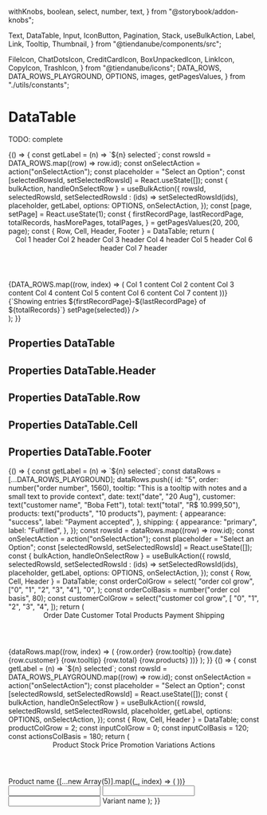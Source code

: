   withKnobs,
  boolean,
  select,
  number,
  text,
} from "@storybook/addon-knobs";

  Text,
  DataTable,
  Input,
  IconButton,
  Pagination,
  Stack,
  useBulkAction,
  Label,
  Link,
  Tooltip,
  Thumbnail,
} from "@tiendanube/components/src";

  FileIcon,
  ChatDotsIcon,
  CreditCardIcon,
  BoxUnpackedIcon,
  LinkIcon,
  CopyIcon,
  TrashIcon,
} from "@tiendanube/icons";
  DATA_ROWS,
  DATA_ROWS_PLAYGROUND,
  OPTIONS,
  images,
  getPagesValues,
} from "./utils/constants";


<Meta title="Composite components/DataTable" component={DataTable} />

# DataTable

TODO: complete

<Preview>
  <Story name="default" parameters={{ decorators: [withKnobs, withA11y] }}>
    {() => {
      const getLabel = (n) => `${n} selected`;
      const rowsId = DATA_ROWS.map((row) => row.id);
      const onSelectAction = action("onSelectAction");
      const placeholder = "Select an Option";
      const [selectedRowsId, setSelectedRowsId] = React.useState([]);
      const { bulkAction, handleOnSelectRow } = useBulkAction({
        rowsId,
        selectedRowsId,
        setSelectedRowsId : (ids) => setSelectedRowsId(ids),
        placeholder,
        getLabel,
        options: OPTIONS,
        onSelectAction,
      });
      const [page, setPage] = React.useState(1);
      const {
        firstRecordPage,
        lastRecordPage,
        totalRecords,
        hasMorePages,
        totalPages,
      } = getPagesValues(20, 200, page);
      const { Row, Cell, Header, Footer } = DataTable;
      return (
        <DataTable
          skeleton={boolean("skeleton", false)}
          bulkAction={boolean("bulk Actions", true) && bulkAction}
          selectedRowsId={selectedRowsId}
          onSelectRow={handleOnSelectRow}
        >
          <Header>
            <Cell>
              <Text>Col 1 header</Text>
            </Cell>
            <Cell>
              <Text>Col 2 header</Text>
            </Cell>
            <Cell>
              <Text>Col 3 header</Text>
            </Cell>
            <Cell>
              <Text>Col 4 header</Text>
            </Cell>
            <Cell>
              <Text>Col 5 header</Text>
            </Cell>
            <Cell>
              <Text>Col 6 header</Text>
            </Cell>
            <Cell>
              <Text>Col 7 header</Text>
            </Cell>
          </Header>
          {DATA_ROWS.map((row, index) => (
            <Row
              key={index}
              id={row.id}
              onClick={action("OnClick Row")}
              onChange={handleOnSelectRow}
            >
              <Cell>
                <Text>Col 1 content</Text>
              </Cell>
              <Cell>
                <Text>Col 2 content</Text>
              </Cell>
              <Cell>
                <Text>Col 3 content</Text>
              </Cell>
              <Cell>
                <Text>Col 4 content</Text>
              </Cell>
              <Cell>
                <Text>Col 5 content</Text>
              </Cell>
              <Cell>
                <Text>Col 6 content</Text>
              </Cell>
              <Cell>
                <Text>Col 7 content</Text>
              </Cell>
            </Row>
          ))}
          <Footer>
            <Stack justify="space-between">
              <Stack.Item>
                <Text>{`Showing entries ${firstRecordPage}-${lastRecordPage} of ${totalRecords}`}</Text>
              </Stack.Item>
              <Stack.Item>
                <Pagination
                  pageTotal={totalPages}
                  pageSelected={page}
                  hasMorePages={hasMorePages}
                  onPageSelect={(selected) => setPage(selected)}
                />
              </Stack.Item>
            </Stack>
          </Footer>
        </DataTable>
      );
    }}
  </Story>
</Preview>

## Properties DataTable

<Props of={DataTable} />

## Properties DataTable.Header

<Props of={DataTable.Header} />

## Properties DataTable.Row

<Props of={DataTable.Row} />

## Properties DataTable.Cell

<Props of={DataTable.Cell} />

## Properties DataTable.Footer

<Props of={DataTable.Footer} />

<Preview>
  <Story name="playground" parameters={{ decorators: [withKnobs, withA11y] }}>
    {() => {
      const getLabel = (n) => `${n} selected`;
      const dataRows = [...DATA_ROWS_PLAYGROUND];
      dataRows.push({
        id: "5",
        order: number("order number", 1560),
        tooltip:
          "This is a tooltip with notes and a small text to provide context",
        date: text("date", "20 Aug"),
        customer: text("customer name", "Boba Fett"),
        total: text("total", "R$ 10.999,50"),
        products: text("products", "10 products"),
        payment: {
          appearance: "success",
          label: "Payment accepted",
        },
        shipping: {
          appearance: "primary",
          label: "Fulfilled",
        },
      });
      const rowsId = dataRows.map((row) => row.id);
      const onSelectAction = action("onSelectAction");
      const placeholder = "Select an Option";
      const [selectedRowsId, setSelectedRowsId] = React.useState([]);
      const { bulkAction, handleOnSelectRow } = useBulkAction({
        rowsId,
        selectedRowsId,
        setSelectedRowsId : (ids) => setSelectedRowsId(ids),
        placeholder,
        getLabel,
        options: OPTIONS,
        onSelectAction,
      });
      const { Row, Cell, Header } = DataTable;
      const orderColGrow = select(
        "order col grow",
        ["0", "1", "2", "3", "4"],
        "0",
      );
      const orderColBasis = number("order col basis", 80);
      const customerColGrow = select("customer col grow", [
        "0",
        "1",
        "2",
        "3",
        "4",
      ]);
      return (
        <DataTable
          skeleton={boolean("skeleton", false)}
          bulkAction={boolean("bulk Actions", true) && bulkAction}
          selectedRowsId={selectedRowsId}
          onSelectRow={handleOnSelectRow}
        >
          <Header>
            <Cell grow={orderColGrow} basis={orderColBasis}>
              <Text>Order</Text>
            </Cell>
            <Cell grow={orderColGrow} basis={orderColBasis}>
              <Text>Date</Text>
            </Cell>
            <Cell grow={customerColGrow}>
              <Text>Customer</Text>
            </Cell>
            <Cell>
              <Text>Total</Text>
            </Cell>
            <Cell>
              <Text>Products</Text>
            </Cell>
            <Cell>
              <Text>Payment</Text>
            </Cell>
            <Cell>
              <Text>Shipping</Text>
            </Cell>
          </Header>
          {dataRows.map((row, index) => (
            <Row
              key={index}
              id={row.id}
              onClick={action("OnClick Row")}
              onChange={handleOnSelectRow}
              align="center"
            >
              <Cell grow={orderColGrow} basis={orderColBasis}>
                <Stack spacing="tight">
                  <Stack.Item>
                    <Link
                      appearance="primary"
                      onClick={action("onClick order")}
                    >
                      {row.order}
                    </Link>
                  </Stack.Item>
                  <Stack.Item>
                    <Tooltip
                      name="merchant-notes"
                      labelIcon={FileIcon}
                      labelText="Merchant notes"
                    >
                      <Text>{row.tooltip}</Text>
                    </Tooltip>
                  </Stack.Item>
                </Stack>
              </Cell>
              <Cell grow={orderColGrow} basis={orderColBasis}>
                <Text>{row.date}</Text>
              </Cell>
              <Cell
                grow={customerColGrow}
                trimText={boolean("trim name", true)}
              >
                <Stack spacing="tight">
                  <Stack.Item>
                    <Text>{row.customer}</Text>
                  </Stack.Item>
                  <Stack.Item>
                    <Tooltip
                      name="customer-notes"
                      labelIcon={ChatDotsIcon}
                      labelText="Customer notes"
                    >
                      <Text>{row.tooltip}</Text>
                    </Tooltip>
                  </Stack.Item>
                </Stack>
              </Cell>
              <Cell>
                <Text>{row.total}</Text>
              </Cell>
              <Cell>
                <Text>{row.products}</Text>
              </Cell>
              <Cell>
                <Label
                  id="payment-status"
                  icon={CreditCardIcon}
                  label={row.payment.label}
                  appearance={row.payment.appearance}
                />
              </Cell>
              <Cell>
                <Label
                  id="shipping-status"
                  icon={BoxUnpackedIcon}
                  label={row.shipping.label}
                  appearance={row.shipping.appearance}
                />
              </Cell>
            </Row>
          ))}
        </DataTable>
      );
    }}
  </Story>
</Preview>

<Preview>
  <Story name="example" parameters={{ decorators: [withKnobs, withA11y] }}>
    {() => {
      const getLabel = (n) => `${n} selected`;
      const rowsId = DATA_ROWS_PLAYGROUND.map((row) => row.id);
      const onSelectAction = action("onSelectAction");
      const placeholder = "Select an Option";
      const [selectedRowsId, setSelectedRowsId] = React.useState([]);
      const { bulkAction, handleOnSelectRow } = useBulkAction({
        rowsId,
        selectedRowsId,
        setSelectedRowsId,
        placeholder,
        getLabel,
        options: OPTIONS,
        onSelectAction,
      });
      const { Row, Cell, Header } = DataTable;
      const productColGrow = 2;
      const inputColGrow = 0;
      const inputColBasis = 120;
      const actionsColBasis = 180;
      return (
        <DataTable
          skeleton={boolean("skeleton", false)}
          bulkAction={boolean("bulk Actions", true) && bulkAction}
          selectedRowsId={selectedRowsId}
          onSelectRow={handleOnSelectRow}
        >
          <Header>
            <Cell grow={productColGrow}>
              <Text>Product</Text>
            </Cell>
            <Cell grow={inputColGrow} basis={inputColBasis}>
              <Text>Stock</Text>
            </Cell>
            <Cell grow={inputColGrow} basis={inputColBasis}>
              <Text>Price</Text>
            </Cell>
            <Cell grow={inputColGrow} basis={inputColBasis}>
              <Text>Promotion</Text>
            </Cell>
            <Cell grow={productColGrow}>
              <Text>Variations</Text>
            </Cell>
            <Cell grow={inputColGrow} basis={actionsColBasis}>
              <Text>Actions</Text>
            </Cell>
          </Header>
          <Row
            id={1}
            onClick={action("OnClick Row")}
            onChange={handleOnSelectRow}
          >
            <Cell grow={productColGrow}>
              <Stack spacing="tight" align="flex-start">
                <Stack.Item>
                  <Thumbnail
                    aspectRatio="1-1"
                    width={72}
                    src={images.image1}
                    altText="Alternative text"
                  />
                </Stack.Item>
                <Stack.Item fill>
                  <Stack column align="flex-start" spacing="tight">
                    <Stack.Item>
                      <Link
                        appearance="primary"
                        onClick={action("onClick product")}
                      >
                        Product name
                      </Link>
                    </Stack.Item>
                    <Stack.Item>
                      <Stack spacing="tight" wrap>
                        {[...new Array(5)].map((_, index) => (
                          <Stack.Item key={index}>
                            <Label label="Label" />
                          </Stack.Item>
                        ))}
                      </Stack>
                    </Stack.Item>
                  </Stack>
                </Stack.Item>
              </Stack>
            </Cell>
            <Cell grow={inputColGrow} basis={inputColBasis}>
              <Input name="stock" />
            </Cell>
            <Cell grow={inputColGrow} basis={inputColBasis}>
              <Input name="price" />
            </Cell>
            <Cell grow={inputColGrow} basis={inputColBasis}>
              <Input name="promotion" />
            </Cell>
            <Cell grow={productColGrow}>
              <Text>Variant name</Text>
            </Cell>
            <Cell grow={inputColGrow} basis={actionsColBasis}>
              <Stack>
                <Stack.Item>
                  <IconButton
                    icon={LinkIcon}
                    ariaLabel="Aria label"
                    onClick={action("onClick action")}
                  />
                </Stack.Item>
                <Stack.Item>
                  <IconButton
                    icon={CopyIcon}
                    ariaLabel="Aria label"
                    onClick={action("onClick action")}
                  />
                </Stack.Item>
                <Stack.Item>
                  <IconButton
                    icon={TrashIcon}
                    ariaLabel="Aria label"
                    onClick={action("onClick action")}
                  />
                </Stack.Item>
              </Stack>
            </Cell>
          </Row>
        </DataTable>
      );
    }}
  </Story>
</Preview>
